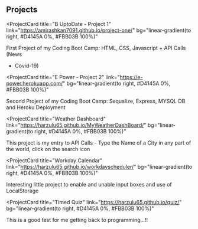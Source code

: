 ## Projects

<ProjectCard
  title="B UptoDate - Project 1"
  link="https://amirashkan7091.github.io/project-one/"
  bg="linear-gradient(to right, #D4145A 0%, #FBB03B 100%)"
>
  First Project of my Coding Boot Camp: HTML, CSS, Javascript + API Calls (News
  + Covid-19)
</ProjectCard>

<ProjectCard
  title="E Power - Project 2"
  link="https://e-power.herokuapp.com/"
  bg="linear-gradient(to right, #D4145A 0%, #FBB03B 100%)"
>
  Second Project of my Coding Boot Camp: Sequalize, Express, MYSQL DB and Heroku
  Deployment
</ProjectCard>

<ProjectCard
  title="Weather Dashboard"
  link="https://harzulu65.github.io/MyWeatherDashBoard/"
  bg="linear-gradient(to right, #D4145A 0%, #FBB03B 100%)"
>
  This project is my entry to API Calls - Type the Name of a City in any part of
  the world, click on the search icon
</ProjectCard>

<ProjectCard
  title="Workday Calendar"
  link="https://harzulu65.github.io/workdayscheduler/"
  bg="linear-gradient(to right, #D4145A 0%, #FBB03B 100%)"
>
  Interesting little project to enable and unable input boxes and use of
  LocalStorage
</ProjectCard>

<ProjectCard
  title="Timed Quiz"
  link="https://harzulu65.github.io/quiz/"
  bg="linear-gradient(to right, #D4145A 0%, #FBB03B 100%)"
>
  This is a good test for me getting back to programming...!!
</ProjectCard>
